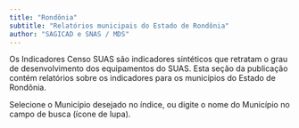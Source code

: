 ```yaml
---
title: "Rondônia"
subtitle: "Relatórios municipais do Estado de Rondônia"
author: "SAGICAD e SNAS / MDS"
---
```


Os Indicadores Censo SUAS são indicadores sintéticos que retratam o grau de desenvolvimento dos equipamentos do SUAS. Esta seção da publicação contém relatórios sobre os indicadores para os municípios do Estado de Rondônia.

Selecione o Município desejado no índice, ou digite o nome do Município no campo de busca (ícone de lupa).


